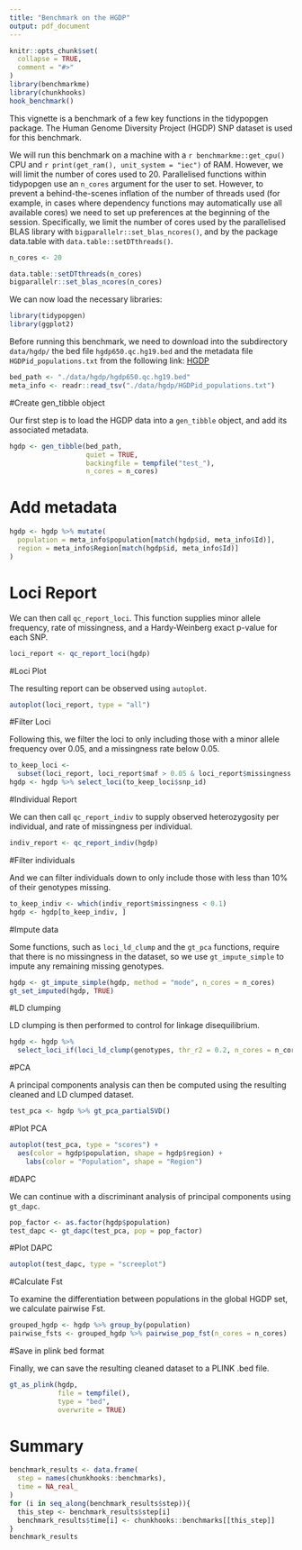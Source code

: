 ```yaml
---
title: "Benchmark on the HGDP"
output: pdf_document
---
```

  
```r
knitr::opts_chunk$set(
  collapse = TRUE,
  comment = "#>"
)
library(benchmarkme)
library(chunkhooks)
hook_benchmark()
```


This vignette is a benchmark of a few key functions in the tidypopgen package.
The Human Genome Diversity Project (HGDP) SNP dataset is used for this
benchmark.

We will run this benchmark on a machine with a `r benchmarkme::get_cpu()` CPU
and `r print(get_ram(), unit_system = "iec")` of RAM. However, we will limit the number of
cores used to 20. Parallelised functions within tidypopgen use an
`n_cores` argument for the user to set. However, to prevent a behind-the-scenes
inflation of the number of threads used (for example, in cases where dependency
                                         functions may automatically use all available cores) we need to set up
preferences at the beginning of the session. Specifically, we limit the
number of cores used by the parallelised BLAS library with
`bigparallelr::set_blas_ncores()`, and by the package data.table with
`data.table::setDTthreads()`.

```r
n_cores <- 20

data.table::setDTthreads(n_cores)
bigparallelr::set_blas_ncores(n_cores)
```

We can now load the necessary libraries:

```r
library(tidypopgen)
library(ggplot2)
```

Before running this benchmark, we need to download into the subdirectory
`data/hgdp/` the bed file `hgdp650.qc.hg19.bed` and the metadata file
`HGDPid_populations.txt` from the following link: [HGDP](https://missing_link)

```r
bed_path <- "./data/hgdp/hgdp650.qc.hg19.bed"
meta_info <- readr::read_tsv("./data/hgdp/HGDPid_populations.txt")
```

#Create gen_tibble object

Our first step is to load the HGDP data into a `gen_tibble` object, and add its
associated metadata.


```r
hgdp <- gen_tibble(bed_path,
                   quiet = TRUE,
                   backingfile = tempfile("test_"),
                   n_cores = n_cores)
```

# Add metadata

```r
hgdp <- hgdp %>% mutate(
  population = meta_info$population[match(hgdp$id, meta_info$Id)],
  region = meta_info$Region[match(hgdp$id, meta_info$Id)]
)
```

# Loci Report

We can then call `qc_report_loci`. This function supplies minor allele
frequency, rate of missingness, and a Hardy-Weinberg exact p-value for each SNP.

```r
loci_report <- qc_report_loci(hgdp)
```

#Loci Plot

The resulting report can be observed using `autoplot`.


```r
autoplot(loci_report, type = "all")
```

#Filter Loci

Following this, we filter the loci to only including those with a minor allele
frequency over 0.05, and a missingness rate below 0.05.

```r
to_keep_loci <-
  subset(loci_report, loci_report$maf > 0.05 & loci_report$missingness < 0.05)
hgdp <- hgdp %>% select_loci(to_keep_loci$snp_id)
```


#Individual Report

We can then call `qc_report_indiv` to supply observed heterozygosity per
individual, and rate of missingness per individual.

```r
indiv_report <- qc_report_indiv(hgdp)
```

#Filter individuals

And we can filter individuals down to only include those with less than 10% of
their genotypes missing.


```r
to_keep_indiv <- which(indiv_report$missingness < 0.1)
hgdp <- hgdp[to_keep_indiv, ]
```

#Impute data

Some functions, such as `loci_ld_clump` and the `gt_pca` functions, require that
there is no missingness in the dataset, so we use `gt_impute_simple` to impute
any remaining missing genotypes.


```r
hgdp <- gt_impute_simple(hgdp, method = "mode", n_cores = n_cores)
gt_set_imputed(hgdp, TRUE)
```

#LD clumping

LD clumping is then performed to control for linkage disequilibrium.

```r
hgdp <- hgdp %>%
  select_loci_if(loci_ld_clump(genotypes, thr_r2 = 0.2, n_cores = n_cores))
```

#PCA

A principal components analysis can then be computed using the resulting cleaned
and LD clumped dataset.


```r
test_pca <- hgdp %>% gt_pca_partialSVD()
```

#Plot PCA

```r
autoplot(test_pca, type = "scores") +
  aes(color = hgdp$population, shape = hgdp$region) +
    labs(color = "Population", shape = "Region")
```

#DAPC

We can continue with a discriminant analysis of principal
components using `gt_dapc`.

```r
pop_factor <- as.factor(hgdp$population)
test_dapc <- gt_dapc(test_pca, pop = pop_factor)
```

#Plot DAPC

```r
autoplot(test_dapc, type = "screeplot")
```

#Calculate Fst

To examine the differentiation between populations in the global HGDP set, we
calculate pairwise Fst.


```r
grouped_hgdp <- hgdp %>% group_by(population)
pairwise_fsts <- grouped_hgdp %>% pairwise_pop_fst(n_cores = n_cores)
```

#Save in plink bed format

Finally, we can save the resulting cleaned dataset to a PLINK .bed file.


```r
gt_as_plink(hgdp,
            file = tempfile(),
            type = "bed",
            overwrite = TRUE)
```

# Summary

```r
benchmark_results <- data.frame(
  step = names(chunkhooks::benchmarks),
  time = NA_real_
)
for (i in seq_along(benchmark_results$step)){
  this_step <- benchmark_results$step[i]
  benchmark_results$time[i] <- chunkhooks::benchmarks[[this_step]]
}
benchmark_results
```

```r

```

